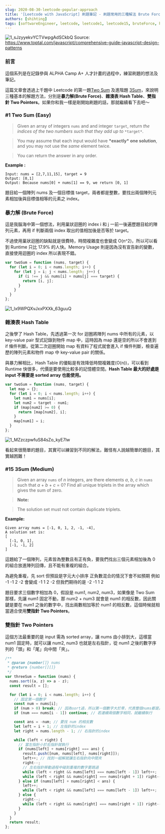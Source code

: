 ```yaml
---
slug: 2020-08-30-leetcode-popular-approach
title: '[Leetcode with JavaScript] 刷題筆記 - 刷題常用的三種解法 Brute Force, Hash Map, Two Pointers'
authors: [shihting]
tags: [softwareEngineer, leetcode, leetcode1, leetcode15, bruteForce, hashMap, twoPointers]
---
```


![1_sJzyyekvYCTVwpgAdSCkbQ](https://i.imgur.com/PSbzbj9.png)
Source: https://www.toptal.com/javascript/comprehensive-guide-javascript-design-patterns

### 前言

這個系列是在記錄參與 ALPHA Camp A+ 人才計畫的過程中，練習刷題的想法及筆記。

這篇文章會透過上千題中 Leetcode 的第一題[Two Sum](https://leetcode.com/problems/two-sum/) 及進階題 [3Sum](https://leetcode.com/problems/3sum/)，來說明三種基本的解題方法，分別是**暴力解(Brute Force)**、**雜湊表 Hash Table**、**雙指針 Two Pointers**。如果你和我一樣是剛開始刷題的話，那就繼續看下去吧～

<!--truncate-->

### #1 Two Sum (Easy)

> Given an array of integers `nums` and and integer `target`, return _the indices of the two numbers such that they add up to_ `*target*`.

> You may assume that each input would have **\*exactly\* one solution**, and you may not use the _same_ element twice.

> You can return the answer in any order.

**Example :**

```
Input: nums = [2,7,11,15], target = 9
Output: [0,1]
Output: Because nums[0] + nums[1] == 9, we return [0, 1]
```

題目給一個陣列 nums 及一個目標值 target，兩者都是整數，要找出兩個陣列元素相加後與目標值相等的元素之 index。

### 暴力解 (Brute Force)

這是我腦海中第一個想法，利用巢狀迴圈的 index i 和 j 一前一後遍歷題目給的陣列元素，再用 if 判斷兩個 index 取出的值相加後是否等於 target。

不過使用巢狀迴圈的缺點就是很費時，時間複雜度也會變成 O(n^2)，所以可以看到 Runtime 只比 17.9% 的人快。Memory Usage 則是因為沒有宣告新的變數，直接使用迴圈的 index 所以表現不錯。

```javascript
var twoSum = function (nums, target) {
  for (let i = 0; i < nums.length; i++) {
    for (let j = i; j < nums.length; j++) {
      if (i !== j && nums[i] + nums[j] === target) {
        return [i, j];
      }
    }
  }
};
```

![1_lx9WPQXvJxxPXXk_63guuQ](https://i.imgur.com/nefsG58.jpg)

### 雜湊表 Hash Table

之後學了 Hash Table，先透過第一次 for 迴圈將陣列 nums 中所有的元素，以 key-value pair 型式記錄到物件 map 中，這時因為 map 還是空的所以不會進到 if 條件判斷。從第二次迴圈開始 map 有資料了程式就會進入 if 條件判斷，檢查遍歷的陣列元素和物件 map 中 key-value pair 的關係。

與暴力解相比，Hash Table 的優點是有效降低時間複雜度(O(n))，可以看到 Runtime 快很多，代價是要使用比較多的記憶體空間。**Hash Table 最大的好處是 input 不需要是 sorted array 也能使用。**

```javascript
var twoSum = function (nums, target) {
  let map = {};
  for (let i = 0; i < nums.length; i++) {
    let num1 = nums[i];
    let num2 = target - num1;
    if (map[num2] >= 0) {
      return [map[num2], i];
    }
    map[num1] = i;
  }
};
```

![1_MZzczpwfuS84sZo_kyE7lw](https://i.imgur.com/E9QzlHy.jpg)

看起來很簡單的題目，其實可以練習到不同的解法，難怪有人說越簡單的題目，其實越困難！

### #15 3Sum (Medium)

> Given an array `nums` of _n_ integers, are there elements _a_, _b_, _c_ in `nums` such that _a_ + _b_ + _c_ = 0? Find all unique triplets in the array which gives the sum of zero.

> **Note:**

> The solution set must not contain duplicate triplets.

**Example:**

```
Given array nums = [-1, 0, 1, 2, -1, -4],
A solution set is:
[
  [-1, 0, 1],
  [-1, -1, 2]
]
```

這題給了一個陣列，元素皆為整數且有正有負，要我們找出三個元素相加後為 0 的組合放進陣列回傳，且不能有重複的組合。

為避免重複，先 sort 但預設是字元大小排序 正負數混合的情況下會不如預期 例如 -1 -1 2 -2 會變成 -1 1 2 -2 但我們期待的是 -2 -1 1 2

題目要求三個數字相加為 0，假設是 num1, num2, num3，如果像是 Two Sum 那樣，先讓 num1 固定不動，那 num2 + num3 就會是 num1 的相反數，因此關鍵是要在 num1 之後的數字中，找出兩數相加等於 num1 的相反數，這個時候就相當適合使用**雙指針 Two Pointers**。

### 雙指針 Two Pointers

這個方法最重要的是 input 需為 sorted array，讓 nums 由小排到大，這樣當 num1 固定時，就可以讓 num2, num3 也就是左右指針，從 num1 之後的數字序列的「頭」和「尾」向中間「夾」。

```javascript
/**
 * @param {number[]} nums
 * @return {number[][]}
 */
var threeSum = function (nums) {
  nums.sort((a, z) => a - z);
  const result = [];

  for (let i = 0; i < nums.length; i++) {
    // 固定第一個數字
    const num = nums[i];
    if (num > 0) break; // 因為sort過，所以第一個數字大於零，代表整個nums都是正整數
    if (num === nums[i - 1]) continue; // 若連續兩個數字相同，就繼續執行

    const ans = -num; // 要找 num 的相反數
    let left = i + 1; // 左指針的index
    let right = nums.length - 1; // 右指針的index

    while (left < right) {
      // 當左指針小於右指針就執行
      if (nums[left] + nums[right] === ans) {
        result.push([num, nums[left], nums[right]]);
        left++; // 找到一組解就讓左右指針向中間夾
        right--;
        // 左右指針移動過程中碰到重複的數字要跳過
        while (left < right && nums[left] === nums[left - 1]) left++;
        while (left < right && nums[right] === nums[right + 1]) right--;
      } else if (nums[left] + nums[right] < ans) {
        left++;
        while (left < right && nums[left] === nums[left - 1]) left++;
      } else {
        right--;
        while (left < right && nums[right] === nums[right + 1]) right--;
      }
    }
  }
  return result;
};
```
